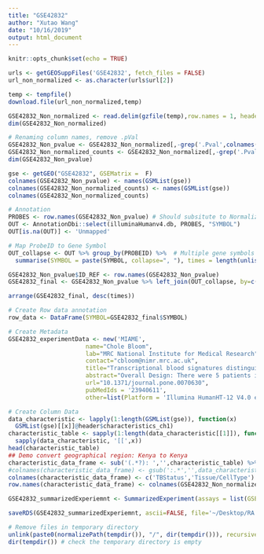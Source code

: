 ```yaml
---
title: "GSE42832"
author: "Xutao Wang"
date: "10/16/2019"
output: html_document
---
```


```r
knitr::opts_chunk$set(echo = TRUE)
```

```r
urls <- getGEOSuppFiles('GSE42832', fetch_files = FALSE)
url_non_normalized <- as.character(urls$url[2])

temp <- tempfile()
download.file(url_non_normalized,temp)

GSE42832_Non_normalized <- read.delim(gzfile(temp),row.names = 1, header = TRUE) %>% dplyr::select_if(~sum(!is.na(.)) > 0)
dim(GSE42832_Non_normalized)
```

```r
# Renaming column names, remove .pVal
GSE42832_Non_pvalue <- GSE42832_Non_normalized[,-grep('.Pval',colnames(GSE42832_Non_normalized))]
GSE42832_Non_normalized_counts <- GSE42832_Non_normalized[,-grep('.Pval',colnames(GSE42832_Non_normalized))]
dim(GSE42832_Non_pvalue)

gse <- getGEO("GSE42832", GSEMatrix =  F)
colnames(GSE42832_Non_pvalue) <- names(GSMList(gse))
colnames(GSE42832_Non_normalized_counts) <- names(GSMList(gse))
colnames(GSE42832_Non_normalized_counts)
```

```r
# Annotation
PROBES <- row.names(GSE42832_Non_pvalue) # Should subsitute to Normalized file???
OUT <- AnnotationDbi::select(illuminaHumanv4.db, PROBES, "SYMBOL")
OUT[is.na(OUT)] <- 'Unmapped'

# Map ProbeID to Gene Symbol 
OUT_collapse <- OUT %>% group_by(PROBEID) %>%  # Multiple gene symbols map to the same ProbeID
  summarise(SYMBOL = paste(SYMBOL, collapse=", "), times = length(unlist(strsplit(SYMBOL, ",")))) 

GSE42832_Non_pvalue$ID_REF <- row.names(GSE42832_Non_pvalue)
GSE42832_final <- GSE42832_Non_pvalue %>% left_join(OUT_collapse, by=c('ID_REF' = "PROBEID")) %>% as_tibble()

arrange(GSE42832_final, desc(times))
```

```r
# Create Row data annotation
row_data <- DataFrame(SYMBOL=GSE42832_final$SYMBOL)

# Create Metadata
GSE42832_experimentData <- new('MIAME',
                      name="Chole Bloom",
                      lab="MRC National Institute for Medical Research",
                      contact="cbloom@nimr.mrc.ac.uk",
                      title="Transcriptional blood signatures distinguish pulmonary tuberculosis, pulmonary sarcoidosis, pneumonias and lung cancers.",
                      abstract="Overall Design: There were 5 patients in each group of healthy controls, tuberculosis and sarcoidosis. The cell types were whole blood, PBMCs, monocytes (CD14), T cells (CD8 and CD4) and neutrophils (CD15).",
                      url="10.1371/journal.pone.0070630",
                      pubMedIds = '23940611',
                      other=list(Platform = 'Illumina HumanHT-12 V4.0 expression beadchip'))

# Create Column Data
data_characteristic <- lapply(1:length(GSMList(gse)), function(x)  
  GSMList(gse)[[x]]@header$characteristics_ch1)
characteristic_table <- sapply(1:length(data_characteristic[[1]]), function(x) 
  sapply(data_characteristic, '[[',x)) 
head(characteristic_table)
## Demo convert geographical region: Kenya to Kenya
characteristic_data_frame <- sub('(.*?): ','',characteristic_table) %>% DataFrame();characteristic_data_frame
#colnames(characteristic_data_frame) <- gsub(':.*','',data_characteristic[[1]])
colnames(characteristic_data_frame) <- c('TBStatus','Tissue/CellType')
row.names(characteristic_data_frame) <- colnames(GSE42832_Non_normalized_counts)

GSE42832_summarizedExperiemnt <- SummarizedExperiment(assays = list(GSE42832_Non_normalized_counts= as.matrix(GSE42832_Non_normalized_counts)), colData = characteristic_data_frame, rowData = row_data, metadata = list(GSE42832_experimentData)); GSE42832_summarizedExperiemnt
```

```r
saveRDS(GSE42832_summarizedExperiemnt, ascii=FALSE, file='~/Desktop/RA work/build_TB_data/Signatures/Bloom/GSE42832/GSE42832_summarizedExperiemnt.RDS')

# Remove files in temporary directory
unlink(paste0(normalizePath(tempdir()), "/", dir(tempdir())), recursive = TRUE)
dir(tempdir()) # check the temporary directory is empty

```